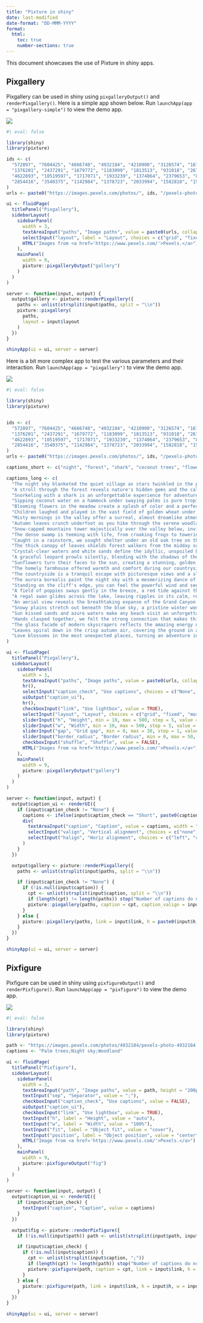 ```yaml
---
title: "Pixture in shiny"
date: last-modified
date-format: "DD-MMM-YYYY"
format:
  html:
    toc: true
    number-sections: true
---
```


This document showcases the use of Pixture in shiny apps.

## Pixgallery

Pixgallery can be used in shiny using `pixgalleryOutput()` and `renderPixgallery()`. Here is a simple app shown below. Run `launchApp(app = "pixgallery-simple")` to view the demo app.

![](shiny-pixgallery-simple.webp)

```r
#| eval: false

library(shiny)
library(pixture)

ids <- c(
  "572897", "7604425", "4666748", "4932184", "4210900", "3126574", "167699",
  "1376201", "2437291", "1679772", "1183099", "1813513", "931018", "267074",
  "4622893", "10519597", "1717071", "1933239", "1374064", "2379653", "845619",
  "2854416", "3540375", "1142984", "1378723", "2033994", "1582818", "1535288"
)
urls <- paste0("https://images.pexels.com/photos/", ids, "/pexels-photo-", ids, ".jpeg?auto=compress&cs=tinysrgb&dpr=2&h=650&w=940")

ui <- fluidPage(
  titlePanel("Pixgallery"),
  sidebarLayout(
    sidebarPanel(
      width = 3,
      textAreaInput("paths", "Image paths", value = paste0(urls, collapse = "\n"), width = "100%", height = "200px"),
      selectInput("layout", label = "Layout", choices = c("grid", "fixed", "mosaic", "masonry", "justified", "elastic", "rhombus"), selected = "grid"),
      HTML("Images from <a href='https://www.pexels.com/'>Pexels.</a>")
    ),
    mainPanel(
      width = 9,
      pixture::pixgalleryOutput("gallery")
    )
  )
)

server <- function(input, output) {
  output$gallery <- pixture::renderPixgallery({
    paths <- unlist(strsplit(input$paths, split = "\\n"))
    pixture::pixgallery(
      paths,
      layout = input$layout
    )
  })
}

shinyApp(ui = ui, server = server)
```

Here is a bit more complex app to test the various parameters and their interaction. Run `launchApp(app = "pixgallery")` to view the demo app.

![](shiny-pixgallery.webp)

```r
#| eval: false

library(shiny)
library(pixture)


ids <- c(
  "572897", "7604425", "4666748", "4932184", "4210900", "3126574", "167699",
  "1376201", "2437291", "1679772", "1183099", "1813513", "931018", "267074",
  "4622893", "10519597", "1717071", "1933239", "1374064", "2379653", "845619",
  "2854416", "3540375", "1142984", "1378723", "2033994", "1582818", "1535288"
)
urls <- paste0("https://images.pexels.com/photos/", ids, "/pexels-photo-", ids, ".jpeg?auto=compress&cs=tinysrgb&dpr=2&h=650&w=940")

captions_short <- c("night", "forest", "shark", "coconut trees", "flowers", "field", "misty", "leaves", "mountains", "swamp", "rainstorm", "leaves", "beach", "leopard", "sunflower", "homely", "countryside", "aurora", "cliff", "poppy", "swan", "aerial", "snowy", "beach", "hands", "glass", "autumn", "love")

captions_long <- c(
  "The night sky blanketed the quiet village as stars twinkled in the peaceful darkness.",
  "A stroll through the forest reveals nature's hidden gems and the call of wild creatures.",
  "Snorkeling with a shark is an unforgettable experience for adventure seekers and marine life lovers.",
  "Sipping coconut water on a hammock under swaying palms is pure tropical bliss.",
  "Blooming flowers in the meadow create a splash of color and a perfect photo opportunity.",
  "Children laughed and played in the vast field of golden wheat under the summer sun.",
  "Misty mornings in the valley offer a surreal, almost dreamlike atmosphere to early risers.",
  "Autumn leaves crunch underfoot as you hike through the serene woodland trails.",
  "Snow-capped mountains tower majestically over the valley below, inviting explorers to their icy peaks.",
  "The dense swamp is teeming with life, from croaking frogs to towering mangroves.",
  "Caught in a rainstorm, we sought shelter under an old oak tree on the path.",
  "The thick canopy of leaves shields forest walkers from the midday sun's strong rays.",
  "Crystal-clear waters and white sands define the idyllic, unspoiled beach destination of your dreams.",
  "A graceful leopard prowls silently, blending with the shadows of the African savannah.",
  "Sunflowers turn their faces to the sun, creating a stunning, golden sea under the blue sky.",
  "The homely farmhouse offered warmth and comfort during our countryside get-away from city life.",
  "The countryside is a tranquil escape with picturesque views and a slower pace of life.",
  "The aurora borealis paint the night sky with a mesmerizing dance of colors and light.",
  "Standing on the cliff's edge, you can feel the powerful wind and see endless horizons.",
  "A field of poppies sways gently in the breeze, a red tide against the green landscape.",
  "A regal swan glides across the lake, leaving ripples in its calm, reflective surface.",
  "An aerial view reveals the breathtaking expanse of the Grand Canyon's layered, rugged landscape.",
  "Snowy plains stretch out beneath the blue sky, a pristine winter wonderland inviting exploration.",
  "Sun kissed sands and azure waters make any beach visit an unforgettable escape from reality.",
  "Hands clasped together, we felt the strong connection that makes this journey even more special.",
  "The glass facade of modern skyscrapers reflects the amazing energy of the bustling city life.",
  "Leaves spiral down in the crisp autumn air, covering the ground in a crunchy carpet.",
  "Love blossoms in the most unexpected places, turning an adventure into a memorable journey."
)

ui <- fluidPage(
  titlePanel("Pixgallery"),
  sidebarLayout(
    sidebarPanel(
      width = 3,
      textAreaInput("paths", "Image paths", value = paste0(urls, collapse = "\n"), width = "100%", height = "200px"),
      hr(),
      selectInput("caption_check", "Use captions", choices = c("None", "Short", "Long"), selected = "None"),
      uiOutput("caption_ui"),
      hr(),
      checkboxInput("link", "Use lightbox", value = TRUE),
      selectInput("layout", "Layout", choices = c("grid", "fixed", "mosaic", "masonry", "justified", "elastic", "rhombus"), selected = "grid"),
      sliderInput("h", "Height", min = 10, max = 500, step = 5, value = 120),
      sliderInput("w", "Width", min = 10, max = 500, step = 5, value = 120),
      sliderInput("gap", "Grid gap", min = 0, max = 30, step = 1, value = 4),
      sliderInput("border_radius", "Border radius", min = 0, max = 50, step = 1, value = 0),
      checkboxInput("shuffle", "Shuffle", value = FALSE),
      HTML("Images from <a href='https://www.pexels.com/'>Pexels.</a>")
    ),
    mainPanel(
      width = 9,
      pixture::pixgalleryOutput("gallery")
    )
  )
)

server <- function(input, output) {
  output$caption_ui <- renderUI({
    if (input$caption_check != "None") {
      captions <- ifelse(input$caption_check == "Short", paste0(captions_short, collapse = "\n"), paste0(captions_long, collapse = "\n"))
      div(
        textAreaInput("caption", "Caption", value = captions, width = "100%", height = "150px"),
        selectInput("valign", "Vertical alignment", choices = c("none", "top", "center", "bottom", "below")),
        selectInput("halign", "Horiz alignment", choices = c("left", "center", "right")),
      )
    }
  })

  output$gallery <- pixture::renderPixgallery({
    paths <- unlist(strsplit(input$paths, split = "\\n"))

    if (input$caption_check != "None") {
      if (!is.null(input$caption)) {
        cpt <- unlist(strsplit(input$caption, split = "\\n"))
        if (length(cpt) != length(paths)) stop("Number of captions do not match number of images.")
        pixture::pixgallery(paths, caption = cpt, caption_valign = input$valign, caption_halign = input$halign, link = input$link, h = paste0(input$h, "px"), w = paste0(input$w, "px"), gap = paste0(input$gap, "px"), border_radius = paste0(input$border_radius, "px"), layout = input$layout, shuffle = input$shuffle)
      }
    } else {
      pixture::pixgallery(paths, link = input$link, h = paste0(input$h, "px"), w = paste0(input$w, "px"), gap = paste0(input$gap, "px"), border_radius = paste0(input$border_radius, "px"), layout = input$layout, shuffle = input$shuffle)
    }
  })
}

shinyApp(ui = ui, server = server)
```

## Pixfigure

Pixfigure can be used in shiny using `pixfigureOutput()` and `renderPixfigure()`. Run `launchApp(app = "pixfigure")` to view the demo app.

![](shiny-pixfigure.webp)

```r
#| eval: false

library(shiny)
library(pixture)

path <- "https://images.pexels.com/photos/4932184/pexels-photo-4932184.jpeg?auto=compress&cs=tinysrgb&dpr=2&h=650&w=940;https://images.pexels.com/photos/572897/pexels-photo-572897.jpeg?auto=compress&cs=tinysrgb&dpr=2&h=650&w=940;https://images.pexels.com/photos/7604425/pexels-photo-7604425.jpeg?auto=compress&cs=tinysrgb&dpr=2&h=650&w=940"
captions <- "Palm trees;Night sky;Woodland"

ui <- fluidPage(
  titlePanel("Pixfigure"),
  sidebarLayout(
    sidebarPanel(
      width = 3,
      textAreaInput("path", "Image paths", value = path, height = "200px"),
      textInput("sep", "Separator", value = ";"),
      checkboxInput("caption_check", "Use captions", value = FALSE),
      uiOutput("caption_ui"),
      checkboxInput("link", "Use lightbox", value = TRUE),
      textInput("h", label = "Height", value = "auto"),
      textInput("w", label = "Width", value = "100%"),
      textInput("fit", label = "Object fit", value = "cover"),
      textInput("position", label = "Object position", value = "center"),
      HTML("Image from <a href='https://www.pexels.com/'>Pexels.</a>")
    ),
    mainPanel(
      width = 9,
      pixture::pixfigureOutput("fig")
    )
  )
)

server <- function(input, output) {
  output$caption_ui <- renderUI({
    if (input$caption_check) {
      textInput("caption", "Caption", value = captions)
    }
  })

  output$fig <- pixture::renderPixfigure({
    if (!is.null(input$path)) path <- unlist(strsplit(input$path, input$sep))

    if (input$caption_check) {
      if (!is.null(input$caption)) {
        cpt <- unlist(strsplit(input$caption, ";"))
        if (length(cpt) != length(path)) stop("Number of captions do not match number of images.")
        pixture::pixfigure(path, caption = cpt, link = input$link, h = input$h, w = input$w, fit = input$fit, position = input$position)
      }
    } else {
      pixture::pixfigure(path, link = input$link, h = input$h, w = input$w, fit = input$fit, position = input$position)
    }
  })
}

shinyApp(ui = ui, server = server)
```

